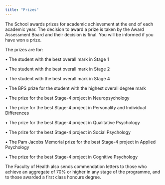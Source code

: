 ```yaml
---
title: "Prizes"
---
```


The School awards prizes for academic achievement at the end of each academic year. The decision to award a prize is taken by the Award Assessment Board and their decision is final. You will be informed if you have won a prize.

The prizes are for:

• The student with the best overall mark in Stage 1

• The student with the best overall mark in Stage 2

• The student with the best overall mark in Stage 4

• The BPS prize for the student with the highest overall degree mark

• The prize for the best Stage-4 project in Neuropsychology

• The prize for the best Stage-4 project in Personality and Individual Differences

• The prize for the best Stage-4 project in Qualitative Psychology

• The prize for the best Stage-4 project in Social Psychology

• The Pam Jacobs Memorial prize for the best Stage-4 project in Applied Psychology

• The prize for the best Stage-4 project in Cognitive Psychology

The Faculty of Health also sends commendation letters to those who achieve an aggregate of 70% or higher in any stage of the programme, and to those awarded a first class honours degree.
